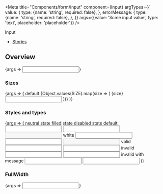 

<Meta
  title="Components/form/Input"
  component={Input}
  argTypes={{
    value: {
      type: {name: 'string', required: false},
    },
    errorMessage: {
      type: {name: 'string', required: false},
    },
  }}
  args={{value: 'Some input value', type: 'text', placeholder: 'placeholder'}}
/>

<PageHeader>Input</PageHeader>

- [Stories](#stories)

## Overview

<Canvas>
  <Story name="Default">{args => <Input {...args} />}</Story>
</Canvas>

<ArgsTable story="Default" />

### Sizes

<Canvas>
  <Story name="Sizes">
    {args => (
      <StoryVariantTable>
        <tbody>
          <tr>
            <td />
            <td>
              <Headline
                extraBold
                transform="uppercase"
                type="span"
                color="text-gray-40"
                size="medium"
                align="to-center"
              >
                default
              </Headline>
            </td>
          </tr>
          {Object.values(SIZE).map(size => (
            <tr key={size}>
              <td>
                <Headline
                  extraBold
                  transform="uppercase"
                  type="span"
                  color="text-gray-40"
                  size="medium"
                >
                  {size}
                </Headline>
              </td>
              <td>
                <Input {...args} size={size} />
              </td>
            </tr>
          ))}
        </tbody>
      </StoryVariantTable>
    )}
  </Story>
</Canvas>

### Styles and types

<Canvas>
  <Story name="Styles and types">
    {args => (
      <StoryVariantTable>
        <tbody>
          <tr>
            <td />
            <td>
              <Headline
                extraBold
                transform="uppercase"
                type="span"
                color="text-gray-40"
                size="medium"
                align="to-center"
              >
                neutral state
              </Headline>
            </td>
            <td>
              <Headline
                extraBold
                transform="uppercase"
                type="span"
                color="text-gray-40"
                size="medium"
                align="to-center"
              >
                filled state
              </Headline>
            </td>
            <td>
              <Headline
                extraBold
                transform="uppercase"
                type="span"
                color="text-gray-40"
                size="medium"
                align="to-center"
              >
                disabled state
              </Headline>
            </td>
          </tr>
          <tr>
            <td>
              <Headline
                extraBold
                transform="uppercase"
                type="span"
                color="text-gray-40"
                size="medium"
                align="to-right"
              >
                default
              </Headline>
            </td>
            <td>
              <Input {...args} value="" />
            </td>
            <td>
              <Input {...args} />
            </td>
            <td>
              <Input {...args} disabled />
            </td>
          </tr>
          <tr style={{backgroundColor: hex.black}}>
            <td>
              <Headline
                extraBold
                transform="uppercase"
                type="span"
                color="text-gray-40"
                size="medium"
                align="to-right"
              >
                white
              </Headline>
            </td>
            <td>
              <Input {...args} value="" color={COLOR.WHITE} />
            </td>
            <td>
              <Input {...args} color={COLOR.WHITE} />
            </td>
            <td>
              <Input {...args} disabled color={COLOR.WHITE} />
            </td>
          </tr>
          <tr>
            <td>
              <Headline
                extraBold
                transform="uppercase"
                type="span"
                color="text-gray-40"
                size="medium"
                align="to-right"
              >
                valid
              </Headline>
            </td>
            <td>
              <Input {...args} value="" valid />
            </td>
            <td>
              <Input {...args} valid />
            </td>
            <td />
          </tr>
          <tr>
            <td>
              <Headline
                extraBold
                transform="uppercase"
                type="span"
                color="text-gray-40"
                size="medium"
                align="to-right"
              >
                invalid
              </Headline>
            </td>
            <td>
              <Input {...args} value="" invalid />
            </td>
            <td>
              <Input {...args} invalid />
            </td>
            <td />
          </tr>
          <tr>
            <td>
              <Headline
                extraBold
                transform="uppercase"
                type="span"
                color="text-gray-40"
                size="medium"
                align="to-right"
              >
                invalid with message
              </Headline>
            </td>
            <td>
              <Input
                {...args}
                value=""
                invalid
                errorMessage="Something went wrong"
              />
            </td>
            <td>
              <Input {...args} invalid errorMessage="Something went wrong" />
            </td>
            <td />
          </tr>
        </tbody>
      </StoryVariantTable>
    )}
  </Story>
</Canvas>

### FullWidth

<Canvas>
  <Story
    name="FullWidth"
    args={{value: 'Input takes full width of its container', fullWidth: true}}
  >
    {args => <Input {...args} />}
  </Story>
</Canvas>
